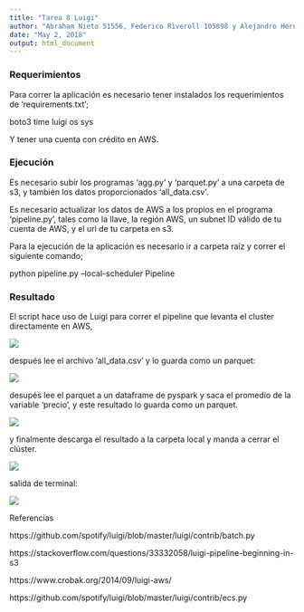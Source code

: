 ```yaml
---
title: "Tarea 8 Luigi"
author: "Abraham Nieto 51556, Federico Riveroll 105898 y Alejandro Hernández 87806"
date: "May 2, 2018"
output: html_document
---
```


### Requerimientos

Para correr la aplicación es necesario tener instalados los requerimientos de 'requirements.txt';

boto3
time 
luigi 
os 
sys 

Y tener una cuenta con crédito en AWS.


### Ejecución

Es necesario subír los programas 'agg.py' y 'parquet.py' a una carpeta de s3, y también los datos proporcionados 'all_data.csv'.

Es necesario actualizar los datos de AWS a los propios en el programa 'pipeline.py', tales como la llave, la región AWS, un subnet ID válido de tu cuenta de AWS, y el url de tu carpeta en s3.<br>

Para la ejecución de la aplicación es necesario ir a carpeta raíz y correr el siguiente comando;<br>

python pipeline.py --local-scheduler Pipeline



### Resultado

El script hace uso de Luigi para correr el pipeline que levanta el cluster directamente en AWS, 

![](clus.png)

después lee el archivo 'all_data.csv' y lo guarda como un parquet:

![](parquet.png)

desupés lee el parquet a un dataframe de pyspark y saca el promedio de la variable 'precio', y este resultado lo guarda como un parquet.

![](prom.png)

y finalmente descarga el resultado a la carpeta local y manda a cerrar el clúster.

![](baja.png)


salida de terminal:

![](sal.png)



Referencias

https://github.com/spotify/luigi/blob/master/luigi/contrib/batch.py
 
https://stackoverflow.com/questions/33332058/luigi-pipeline-beginning-in-s3
 
https://www.crobak.org/2014/09/luigi-aws/
 
https://github.com/spotify/luigi/blob/master/luigi/contrib/ecs.py



